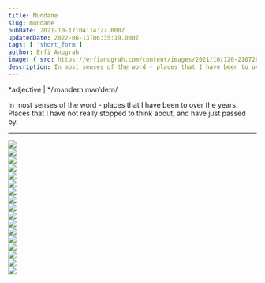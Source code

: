 ```yaml
---
title: Mundane
slug: mundane
pubDate: 2021-10-17T04:14:27.000Z
updatedDate: 2022-06-13T06:35:19.000Z
tags: [ 'short_form']
author: Erfi Anugrah
image: { src: https://erfianugrah.com/content/images/2021/10/120-210728-0001.jpg, alt: mundane_1 }
description: In most senses of the word - places that I have been to over the years. Places that I have not really stopped to think about, and have just passed by. 
---
```


*adjective | */ˈmʌndeɪn,mʌnˈdeɪn/

In most senses of the word - places that I have been to over the years. Places that I have not really stopped to think about, and have just passed by. 

---
<div class="grid grid-cols-1 sm:grid-cols-2 md:grid-cols-3 lg:grid-cols-4 gap-4">
    <div class="col-span-1">
        <a href ="https://erfianugrah.com/content/images/2021/10/120-210728-0001.jpg"  data-fslightbox="gallery">
            <img src="https://erfianugrah.com/content/images/2021/10/120-210728-0001.jpg" />
        </a>
    </div>
    <div class="col-span-1">
        <a href ="https://erfianugrah.com/content/images/2021/10/120-210728-0003.jpg"  data-fslightbox="gallery">
            <img src="https://erfianugrah.com/content/images/2021/10/120-210728-0003.jpg" />
        </a>
    </div>
    <div class="col-span-1">
        <a href ="https://erfianugrah.com/content/images/2021/10/120-210728-0008-3.jpg"  data-fslightbox="gallery">
            <img src="https://erfianugrah.com/content/images/2021/10/120-210728-0008-3.jpg" />
        </a>
    </div>
    <div class="col-span-1">
        <a href ="https://erfianugrah.com/content/images/2021/10/120-210728-0009-1.jpg"  data-fslightbox="gallery">
            <img src="https://erfianugrah.com/content/images/2021/10/120-210728-0009-1.jpg" />
        </a>
    </div>
    <div class="col-span-1">
        <a href ="https://erfianugrah.com/content/images/2021/10/120-210807-0006.jpg"  data-fslightbox="gallery">
            <img src="https://erfianugrah.com/content/images/2021/10/120-210807-0006.jpg" />
        </a>
    </div>
    <div class="col-span-1">
        <a href ="https://erfianugrah.com/content/images/2021/10/120-210807-0007.jpg"  data-fslightbox="gallery">
            <img src="https://erfianugrah.com/content/images/2021/10/120-210807-0007.jpg" />
        </a>
    </div>
    <div class="col-span-1">
        <a href ="https://erfianugrah.com/content/images/2021/10/120-210807-0008.jpg"  data-fslightbox="gallery">
            <img src="https://erfianugrah.com/content/images/2021/10/120-210807-0008.jpg" />
        </a>
    </div>
    <div class="col-span-1">
        <a href ="https://erfianugrah.com/content/images/2021/10/120-210807-0009.jpg"  data-fslightbox="gallery">
            <img src="https://erfianugrah.com/content/images/2021/10/120-210807-0009.jpg" />
        </a>
    </div>
    <div class="col-span-1">
        <a href ="https://erfianugrah.com/content/images/2021/10/120-210807-0010.jpg"  data-fslightbox="gallery">
            <img src="https://erfianugrah.com/content/images/2021/10/120-210807-0010.jpg" />
        </a>
    </div>
    <div class="col-span-1">
        <a href ="https://erfianugrah.com/content/images/2021/10/120-210728-0005.jpg"  data-fslightbox="gallery">
            <img src="https://erfianugrah.com/content/images/2021/10/120-210728-0005.jpg" />
        </a>
    </div>
    <div class="col-span-1">
        <a href ="https://erfianugrah.com/content/images/2021/10/120-210728-0007.jpg"  data-fslightbox="gallery">
            <img src="https://erfianugrah.com/content/images/2021/10/120-210728-0007.jpg" />
        </a>
    </div>
    <div class="col-span-1">
        <a href ="https://erfianugrah.com/content/images/2021/10/120-210728-0010.jpg"  data-fslightbox="gallery">
            <img src="https://erfianugrah.com/content/images/2021/10/120-210728-0010.jpg" />
        </a>
    </div>
    <div class="col-span-1">
        <a href ="https://erfianugrah.com/content/images/2021/10/120-210807-0001.jpg"  data-fslightbox="gallery">
            <img src="https://erfianugrah.com/content/images/2021/10/120-210807-0001.jpg" />
        </a>
    </div>
    <div class="col-span-1">
        <a href ="https://erfianugrah.com/content/images/2021/10/120-210817-0004.jpg"  data-fslightbox="gallery">
            <img src="https://erfianugrah.com/content/images/2021/10/120-210817-0004.jpg" />
        </a>
    </div>
    <div class="col-span-1">
        <a href ="https://erfianugrah.com/content/images/2021/10/120-210817-0005.jpg"  data-fslightbox="gallery">
            <img src="https://erfianugrah.com/content/images/2021/10/120-210817-0005.jpg" />
        </a>
    </div>
    <div class="col-span-1">
        <a href ="https://erfianugrah.com/content/images/2021/10/120-210817-0007.jpg"  data-fslightbox="gallery">
            <img src="https://erfianugrah.com/content/images/2021/10/120-210817-0007.jpg" />
        </a>
    </div>
    <div class="col-span-1">
        <a href ="https://erfianugrah.com/content/images/2021/10/120-210817-0009.jpg"  data-fslightbox="gallery">
            <img src="https://erfianugrah.com/content/images/2021/10/120-210817-0009.jpg" />
        </a>
    </div>
</div>